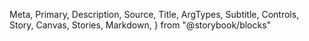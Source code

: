   Meta,
  Primary,
  Description,
  Source,
  Title,
  ArgTypes,
  Subtitle,
  Controls,
  Story,
  Canvas,
  Stories,
  Markdown,
} from "@storybook/blocks"

<Meta of={TextInput} />

<Title />

<Description of={TextInput} />

```tsx
import { TextInput } from "@einride/ui"
```

## Basic

<Description of={TextInput.Basic} />

<Canvas of={TextInput.Basic} />

<Controls of={TextInput.Basic} />
